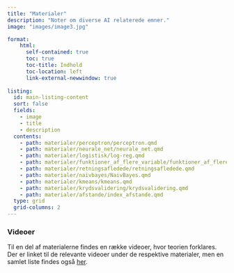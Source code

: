 ```yaml
---
title: "Materialer"
description: "Noter om diverse AI relaterede emner."
image: "images/image3.jpg"

format:
    html: 
      self-contained: true
      toc: true
      toc-title: Indhold
      toc-location: left
      link-external-newwindow: true
      
listing:
  id: main-listing-content
  sort: false
  fields: 
    - image
    - title
    - description
  contents: 
    - path: materialer/perceptron/perceptron.qmd
    - path: materialer/neurale_net/neurale_net.qmd
    - path: materialer/logistisk/log-reg.qmd
    - path: materialer/funktioner_af_flere_variable/funktioner_af_flere_variable.qmd
    - path: materialer/retningsafledede/retningsafledede.qmd
    - path: materialer/naivbayes/NaivBayes.qmd
    - path: materialer/kmeans/kmeans.qmd
    - path: materialer/krydsvalidering/krydsvalidering.qmd
    - path: materialer/afstande/index_afstande.qmd
  type: grid 
  grid-columns: 2
---
```


::: {#main-listing-content}
:::

### Videoer

Til en del af materialerne findes en række videoer, hvor teorien forklares. Der er linket til de relevante videoer under de respektive materialer, men en samlet liste findes også [her](videoer.qmd). 


<!-- - [*k*-nærmeste naboer (dokument)](http://apps.math.aau.dk/AI/k_NN/) -->
<!-- - [*k*-nærmeste naboer (app)](http://apps.math.aau.dk/AI/kNN/) -->
<!-- - [Lineær regression (dokument)](http://apps.math.aau.dk/AI/linreg/) -->
<!-- - [Modelkompleksitet (dokument)](http://apps.math.aau.dk/AI/modelkompleksitet/) -->
<!-- - [Søgræs og *kNN* (dokument)](http://apps.math.aau.dk/AI/sogras/) -->



